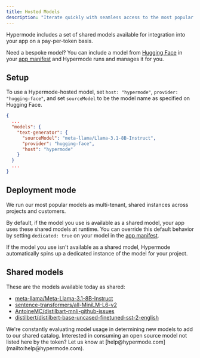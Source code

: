 ```yaml
---
title: Hosted Models
description: "Iterate quickly with seamless access to the most popular models"
---
```


Hypermode includes a set of shared models available for integration into your app on a pay-per-token basis.

Need a bespoke model? You can include a model from [Hugging Face](https://huggingface.co/) in your [app manifest](/modus/app-manifest) and Hypermode runs and manages it for you.

## Setup

To use a Hypermode-hosted model, set `host: "hypermode"`, `provider: "hugging-face"`, and set `sourceModel` to be
the model name as specified on Hugging Face.

```json modus.json
{
  ...
  "models": {
    "text-generator": {
      "sourceModel": "meta-llama/Llama-3.1-8B-Instruct",
      "provider": "hugging-face",
      "host": "hypermode"
    }
  }
  ...
}
```

## Deployment mode

We run our most popular models as multi-tenant, shared instances across projects and customers.

By default, if the model you use is available as a shared model, your app uses these shared models at runtime. You can override this default behavior by setting `dedicated: true` on your model in the [app manifest](/modus/app-manifest).

If the model you use isn't available as a shared model, Hypermode automatically spins up a dedicated instance of the model for your project.

## Shared models

These are the models available today as shared:

- [meta-llama/Meta-Llama-3.1-8B-Instruct](https://huggingface.co/meta-llama/Llama-3.1-8B-Instruct)
- [sentence-transformers/all-MiniLM-L6-v2](https://huggingface.co/sentence-transformers/all-MiniLM-L6-v2)
- [AntoineMC/distilbart-mnli-github-issues](https://huggingface.co/AntoineMC/distilbart-mnli-github-issues)
- [distilbert/distilbert-base-uncased-finetuned-sst-2-english](https://huggingface.co/distilbert/distilbert-base-uncased-finetuned-sst-2-english)

<note>
  We're constantly evaluating model usage in determining new models to add to
  our shared catalog. Interested in consuming an open source model not listed
  here by the token? Let us know at
  [help@hypermode.com](mailto:help@hypermode.com).
</note>
